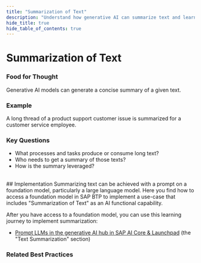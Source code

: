 ```yaml
---
title: "Summarization of Text"
description: "Understand how generative AI can summarize text and learn how to implement this capability using SAP BTP."
hide_title: true
hide_table_of_contents: true
---
```



<PageViewTracker featureName="AI_CAPABILITY_SUMMARIZATION_OF_TEXT" />

<div className="hero-header">
  <h1>Summarization of Text</h1>
</div>

### Food for Thought

Generative AI models can generate a concise summary of a given text.

### Example

A long thread of a product support customer issue is summarized for a customer service employee.

### Key Questions

- What processes and tasks produce or consume long text?
- Who needs to get a summary of those texts?
- How is the summary leveraged?

<br />

<div className="section-with-background blue">
  ## Implementation
  Summarizing text can be achieved with a prompt on a foundation model, particularly a large language model. Here you find how to access a foundation model in SAP BTP to implement a use-case that includes "Summarization of Text" as an AI functional capability.
  
  After you have access to a foundation model, you can use this learning journey to implement summarization:
  - [Prompt LLMs in the generative AI hub in SAP AI Core & Launchpad](https://developers.sap.com/tutorials/ai-core-generative-ai.html#4d5c2ade-6b4e-4db9-aa5c-13e291a3c5ee) (the "Text Summarization" section)

### Related Best Practices

<ul className="button-grid">
  <IconLinkButton href="/docs/technical-view/generative-ai/plain/" text="Plain (Foundational Model Access)" />
</ul>

</div>
